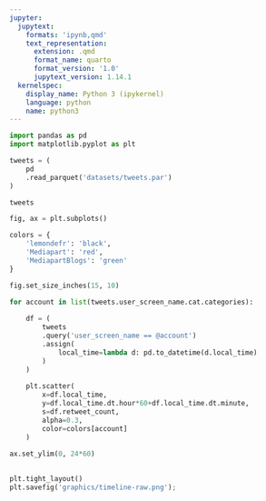 ```yaml
---
jupyter:
  jupytext:
    formats: 'ipynb,qmd'
    text_representation:
      extension: .qmd
      format_name: quarto
      format_version: '1.0'
      jupytext_version: 1.14.1
  kernelspec:
    display_name: Python 3 (ipykernel)
    language: python
    name: python3
---
```


```python
import pandas as pd
import matplotlib.pyplot as plt
```

```python
tweets = (
    pd
    .read_parquet('datasets/tweets.par')
)

tweets
```

```python
fig, ax = plt.subplots()

colors = {
    'lemondefr': 'black',
    'Mediapart': 'red',
    'MediapartBlogs': 'green'
}

fig.set_size_inches(15, 10)

for account in list(tweets.user_screen_name.cat.categories):
    
    df = (
        tweets
        .query('user_screen_name == @account')
        .assign(
            local_time=lambda d: pd.to_datetime(d.local_time)
        )
    )
    
    plt.scatter(
        x=df.local_time,
        y=df.local_time.dt.hour*60+df.local_time.dt.minute,
        s=df.retweet_count,
        alpha=0.3,
        color=colors[account]
    )
    
ax.set_ylim(0, 24*60)
    

plt.tight_layout()
plt.savefig('graphics/timeline-raw.png');
```

